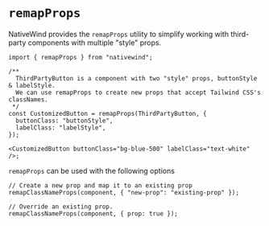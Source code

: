 # `remapProps`

NativeWind provides the `remapProps` utility to simplify working with third-party components with multiple "style" props.

```tsx
import { remapProps } from "nativewind";

/**
  ThirdPartyButton is a component with two "style" props, buttonStyle & labelStyle.
  We can use remapProps to create new props that accept Tailwind CSS's classNames.
 */
const CustomizedButton = remapProps(ThirdPartyButton, {
  buttonClass: "buttonStyle",
  labelClass: "labelStyle",
});

<CustomizedButton buttonClass="bg-blue-500" labelClass="text-white" />;
```

`remapProps` can be used with the following options

```tsx
// Create a new prop and map it to an existing prop
remapClassNameProps(component, { "new-prop": "existing-prop" });

// Override an existing prop.
remapClassNameProps(component, { prop: true });
```
